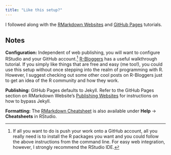 ```yaml
---
title: "Like this setup?"
---
```


I followed along with the [RMarkdown Websites](http://rmarkdown.rstudio.com/rmarkdown_websites.html) and [GitHub Pages](https://pages.github.com/) tutorials.

## Notes 
**Configuration:** Independent of web publishing, you will want to configure RStudio and your GitHub account.[^1]
[R-Bloggers](https://www.r-bloggers.com/rstudio-and-github/) has a useful walkthrough tutorial. If you simply like things that are free and easy (me too!), you could use this setup without once stepping into the realm of programming with R. However, I suggest checking out some other cool posts on R-Bloggers just to get an idea of the R community and how they work.

**Publishing:** GitHub Pages defaults to Jekyll. Refer to the GitHub Pages section on RMarkdown Website's [Publishing Websites](http://rmarkdown.rstudio.com/rmarkdown_websites.html#publishing_websites) for instructions on how to bypass Jekyll.

**Formatting:** The [RMarkdown Cheatsheet](https://www.rstudio.com/wp-content/uploads/2016/03/rmarkdown-cheatsheet-2.0.pdf) is also available under **Help** -> **Cheatsheets** in RStudio.

[^1]: If all you want to do is push your work onto a GitHub account, all you really need is to install the R packages you want and you could follow the above instructions from the command line. For easy web integration, however, I strongly recommend the RStudio IDE.